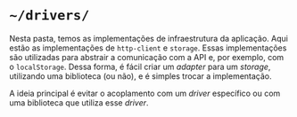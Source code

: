 # `~/drivers/`

Nesta pasta, temos as implementações de infraestrutura da aplicação. Aqui estão as implementações de `http-client` e
`storage`. Essas implementações são utilizadas para abstrair a comunicação com a API e, por exemplo, com o
`localStorage`. Dessa forma, é fácil criar um _adapter_ para um _storage_, utilizando uma biblioteca (ou não), e é
simples trocar a implementação.

A ideia principal é evitar o acoplamento com um _driver_ específico ou com uma biblioteca que utiliza esse _driver_.
